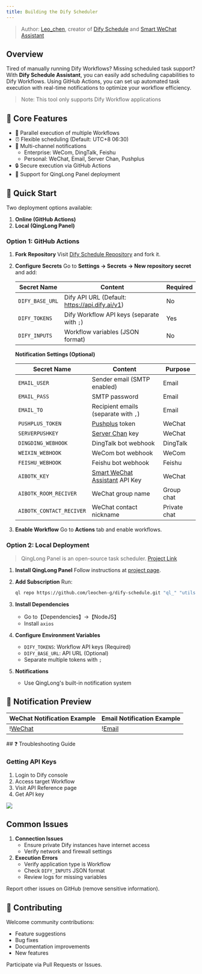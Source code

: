 ```yaml
---
title: Building the Dify Scheduler
---
```



> Author: [Leo\_chen](https://github.com/leochen-g), creator of [Dify Schedule](https://github.com/leochen-g/dify-schedule) and [Smart WeChat Assistant](https://github.com/leochen-g/wechat-assistant-pro)

## Overview

Tired of manually running Dify Workflows? Missing scheduled task support? With **Dify Schedule Assistant**, you can easily add scheduling capabilities to Dify Workflows. Using GitHub Actions, you can set up automated task execution with real-time notifications to optimize your workflow efficiency.

> Note: This tool only supports Dify Workflow applications

## 🌟 Core Features

* 🔄 Parallel execution of multiple Workflows
* ⏰ Flexible scheduling (Default: UTC+8 06:30)
* 📱 Multi-channel notifications
  * Enterprise: WeCom, DingTalk, Feishu
  * Personal: WeChat, Email, Server Chan, Pushplus
* 🔒 Secure execution via GitHub Actions
* 🐲 Support for QingLong Panel deployment

## 🚀 Quick Start

Two deployment options available:

1. **Online (GitHub Actions)**
2. **Local (QingLong Panel)**

### Option 1: GitHub Actions

1. **Fork Repository** Visit [Dify Schedule Repository](https://github.com/leochen-g/dify-schedule) and fork it.
2.  **Configure Secrets** Go to **Settings -> Secrets -> New repository secret** and add:

    | Secret Name     | Content                                        | Required |
    | --------------- | ---------------------------------------------- | -------- |
    | `DIFY_BASE_URL` | Dify API URL (Default: https://api.dify.ai/v1) | No       |
    | `DIFY_TOKENS`   | Dify Workflow API keys (separate with `;`)     | Yes      |
    | `DIFY_INPUTS`   | Workflow variables (JSON format)               | No       |

    **Notification Settings (Optional)**

    | Secret Name              | Content                                                                               | Purpose      |
    | ------------------------ | ------------------------------------------------------------------------------------- | ------------ |
    | `EMAIL_USER`             | Sender email (SMTP enabled)                                                           | Email        |
    | `EMAIL_PASS`             | SMTP password                                                                         | Email        |
    | `EMAIL_TO`               | Recipient emails (separate with `,`)                                                  | Email        |
    | `PUSHPLUS_TOKEN`         | [Pushplus](http://www.pushplus.plus/) token                                           | WeChat       |
    | `SERVERPUSHKEY`          | [Server Chan](https://sct.ftqq.com/) key                                              | WeChat       |
    | `DINGDING_WEBHOOK`       | DingTalk bot webhook                                                                  | DingTalk     |
    | `WEIXIN_WEBHOOK`         | WeCom bot webhook                                                                     | WeCom        |
    | `FEISHU_WEBHOOK`         | Feishu bot webhook                                                                    | Feishu       |
    | `AIBOTK_KEY`             | [Smart WeChat Assistant](https://wechat.aibotk.com/?r=dBL0Bn\&f=difySchedule) API Key | WeChat       |
    | `AIBOTK_ROOM_RECIVER`    | WeChat group name                                                                     | Group chat   |
    | `AIBOTK_CONTACT_RECIVER` | WeChat contact nickname                                                               | Private chat |
3. **Enable Workflow** Go to **Actions** tab and enable workflows.

### Option 2: Local Deployment

> QingLong Panel is an open-source task scheduler. [Project Link](https://github.com/whyour/qinglong)

1. **Install QingLong Panel** Follow instructions at [project page](https://github.com/whyour/qinglong).
2.  **Add Subscription** Run:

    ```bash
    ql repo https://github.com/leochen-g/dify-schedule.git "ql_" "utils" "sdk"
    ```
3. **Install Dependencies**
   * Go to【Dependencies】->【NodeJS】
   * Install `axios`
4. **Configure Environment Variables**
   * `DIFY_TOKENS`: Workflow API keys (Required)
   * `DIFY_BASE_URL`: API URL (Optional)
   * Separate multiple tokens with `;`
5. **Notifications**
   * Use QingLong's built-in notification system

## 📸 Notification Preview

<table>
  <thead>
    <tr>
      <th>WeChat Notification Example</th>
      <th>Email Notification Example</th>
    </tr>
  </thead>
  <tbody>
    <tr>
      <td>!<a href="https://assets-docs.dify.ai/2025/01/48d250d297950452a2c1a95babc06638.png">WeChat</a></td>
      <td>!<a href="https://assets-docs.dify.ai/2025/01/192e3ec292686129198a45562fad26cf.png">Email</a></td>
    </tr>
  </tbody>
</table>
## ❓ Troubleshooting Guide

### Getting API Keys

1. Login to Dify console
2. Access target Workflow
3. Visit API Reference page
4. Get API key

![](https://assets-docs.dify.ai/2025/01/f7239b198b4aeac98d209bfcebae153d.png)

## Common Issues

1. **Connection Issues**
   * Ensure private Dify instances have internet access
   * Verify network and firewall settings
2. **Execution Errors**
   * Verify application type is Workflow
   * Check `DIFY_INPUTS` JSON format
   * Review logs for missing variables

Report other issues on GitHub (remove sensitive information).

## 🤝 Contributing

Welcome community contributions:

* Feature suggestions
* Bug fixes
* Documentation improvements
* New features

Participate via Pull Requests or Issues.
